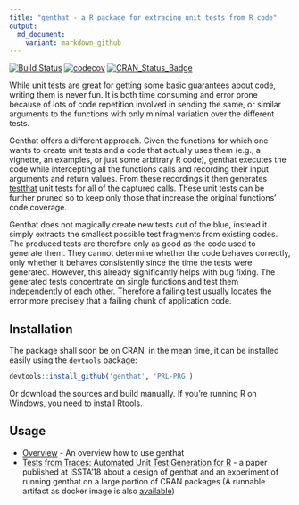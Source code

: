 ```yaml
---
title: "genthat - a R package for extracing unit tests from R code"
output:
  md_document:
    variant: markdown_github
---
```


[![Build Status](https://travis-ci.org/PRL-PRG/genthat.svg)](https://travis-ci.org/PRL-PRG/genthat)
[![codecov](https://codecov.io/github/PRL-PRG/genthat/branch/feature/fixes/graphs/badge.svg)](https://codecov.io/github/PRL-PRG/genthat)
[![CRAN\_Status\_Badge](http://www.r-pkg.org/badges/version/genthat)](https://cran.r-project.org/package=genthat)

While unit tests are great for getting some basic guarantees about code, writing them is never fun. It is both time consuming and error prone because of lots of code repetition involved in sending the same, or similar arguments to the functions with only minimal variation over the different tests.

Genthat offers a different approach. Given the functions for which one wants to create unit tests and a code that actually uses them (e.g., a vignette, an examples, or just some arbitrary R code), genthat executes the code while intercepting all the functions calls and recording their input arguments and return values. From these recordings it then generates [testthat](https://github.com/r-lib/testthat) unit tests for all of the captured calls. These unit tests can be further pruned so to keep only those that increase the original functions’ code coverage.

Genthat does not magically create new tests out of the blue, instead it simply extracts the smallest possible test fragments from existing codes. The produced tests are therefore only as good as the code used to generate them. They cannot determine whether the code behaves correctly, only whether it behaves consistently since the time the tests were generated. However, this already significantly helps with bug fixing. The generated tests concentrate on single functions and test them independently of each other. Therefore a failing test usually locates the error more precisely that a failing chunk of application code. 

## Installation

The package shall soon be on CRAN, in the mean time, it can be installed easily using the `devtools` package:

```r
devtools::install_github('genthat', 'PRL-PRG')
```

Or download the sources and build manually. If you're running R on Windows, you need to install Rtools.

## Usage

- [Overview]() - An overview how to use genthat
- [Tests from Traces: Automated Unit Test Generation for R]() - a paper published at ISSTA'18 about a design of genthat and an experiment of running genthat on a large portion of CRAN packages (A runnable artifact as docker image is also [available](https://github.com/fikovnik/ISSTA18-artifact/))